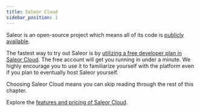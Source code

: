 ```yaml
---
title: Saleor Cloud
sidebar_position: 1
---
```



Saleor is an open-source project which means all of its code is [publicly available](https://github.com/saleor).

The fastest way to try out Saleor is by [utilizing a free developer plan in Saleor Cloud](https://cloud.saleor.io/signup). The free account will get you running in under a minute. We highly encourage you to use it to familiarize yourself with the platform even if you plan to eventually host Saleor yourself.

Choosing Saleor Cloud means you can skip reading through the rest of this chapter.

Explore the [features and pricing of Saleor Cloud](https://saleor.io/pricing/).
